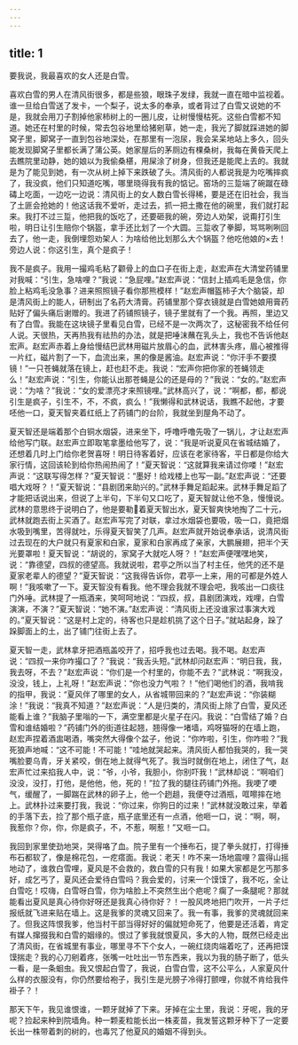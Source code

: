```yaml
---
---
---
```

title: 1
---




要我说，我最喜欢的女人还是白雪。

喜欢白雪的男人在清风街很多，都是些狼，眼珠子发绿，我就一直在暗中监视着。谁一旦给白雪送了发卡，一个梨子，说太多的奉承，或者背过了白雪又说她的不是，我就会用刀子割掉他家柿树上的一圈儿皮，让树慢慢枯死。这些白雪都不知道。她还在村里的时候，常去包谷地里给猪剜草，她一走，我光了脚就踩进她的脚窝子里，脚窝子一直到包谷地深处，在那里有一泡尿，我会呆呆地站上多久，回头能发现脚窝子里都长满了蒲公英。她家屋后的茅厕边有棵桑树，我每在黄昏天爬上去瞧院里动静，她的娘以为我偷桑椹，用屎涂了树身，但我还是能爬上去的。我就是为了能见到她，有一次从树上掉下来跌破了头。清风街的人都说我是为吃嘴摔疯了，我没疯，他们只知道吃嘴，哪里晓得我有我的惦记。窑场的三踅端了碗蹴在碌碡上吃面，一边吃一边说：清风街上的女人数白雪长得稀，要是还在旧社会，我当了土匪会抢她的！他这话我不爱听，走过去，抓一把土撒在他的碗里，我们就打起来。我打不过三踅，他把我的饭吃了，还要砸我的碗，旁边人劝架，说甭打引生啦，明日让引生赔你个锅盔，拿手还比划了一个大圆。三踅收了拳脚，骂骂咧咧回去了，他一走，我倒埋怨劝架人：为啥给他比划那么大个锅盔？他吃他娘的×去！旁边人说：你这引生，真个是疯子！

我不是疯子。我用一撮鸡毛粘了颧骨上的血口子在街上走，赵宏声在大清堂药铺里对我喊：“引生，急啥哩？”我说：“急屁哩。”赵宏声说：“信封上插鸡毛是急信，你脸上粘鸡毛没急事？进来照照镜子看你那熊模样！”赵宏声帽盔柿子大个脑袋，却是清风街上的能人，研制出了名药大清膏。药铺里那个穿衣镜就是白雪她娘用膏药贴好了偏头痛后谢赠的。我进了药铺照镜子，镜子里就有了一个我。再照，里边又有了白雪。我能在这块镜子里看见白雪，已经不是一次两次了，这秘密我不给任何人说。天很热，天再热我有祛热的办法，就是把唾沫蘸在乳头上，我也不告诉他赵宏声。赵宏声赤着上身给慢结巴武林用磁片放眉心的血，武林害头疼，眉心被推得一片红，磁片割了一下，血流出来，黑的像是酱油。赵宏声说：“你汗手不要摸镜！”一只苍蝇就落在镜上，赶也赶不走。我说：“宏声你把你家的苍蝇领走么！”赵宏声说：“引生，你能认出那苍蝇是公的还是母的？”我说：“女的。”赵宏声说：“为啥？”我说：“女的爱漂亮才来照镜哩。”武林高兴了，说：“啊都，都，都说引生是疯子，引生不，不，不疯，疯么！”我懒得和武林说话，我瞧不起他，才要呸他一口，夏天智夹着红纸上了药铺门的台阶，我就坐到屋角不动了。

夏天智还是端着那个白铜水烟袋，进来坐下，呼噜呼噜先吸了一锅儿，才让赵宏声给他写门联。赵宏声立即取笔拿墨给他写了，说：“我是听说夏风在省城结婚了，还想着几时上门给你老贺喜呀！明日待客着好，应该在老家待客，平日都是你给大家行情，这回该轮到给你热闹热闹了！”夏天智说：“这就算我来请过你喽！”赵宏声说：“这联写得怎样？”夏天智说：“墨好！给戏楼上也写一副。”赵宏声说：“还要唱大戏呀？！”夏天智说：“县剧团来助兴的。”武林手舞足蹈起来。武林手舞足蹈了才能把话说出来，但说了上半句，下半句又口吃了，夏天智就让他不急，慢慢说。武林的意思终于说明白了，他是要勒着夏天智出水，夏天智爽快地掏了二十元，武林就跑去街上买酒了。赵宏声写完了对联，拿过水烟袋也要吸，吸一口，竟把烟水吸到嘴里，苦得就吐，乐得夏天智笑了几声。赵宏声就开始说奉承话，说清风街过去现在的大户就只有夏家和白家，夏家和白家再成了亲家，大鹏展翅，把半个天光要罩啦！夏天智说：“胡说的，家窝子大就吃人呀？！”赵宏声便嘿嘿地笑，说：“靠德望，四叔的德望高。我就说啦，君亭之所以当了村主任，他凭的还不是夏家老辈人的德望？”夏天智说：“这我得告诉你，君亭一上来，用的可都是外姓人啊！”我咳嗽了一下。夏天智没有看我。他不理会我就不理会吧，我咳出一口痰往门外唾。武林提了一瓶酒来，笑呵呵地说：“四叔，叔，县剧团演戏，戏哩，白雪演演，不演？”夏天智说：“她不演。”赵宏声说：“清风街上还没谁家过事演大戏的。”夏天智说：“这是村上定的，待客也只是趁机挑了这个日子。”就站起身，跺了跺脚面上的土，出了铺门往街上去了。

夏天智一走，武林拿牙把酒瓶盖咬开了，招呼我也过去喝。我不喝。赵宏声说：“四叔一来你咋撮口了？”我说：“我舌头短。”武林却问赵宏声：“明日我，我，我去呀，不去？”赵宏声说：“你们是一个村里的，你能不去？”武林说：“啊我没，没没，钱上，上礼呀！”赵宏声说：“你也没力气啦？！”他们喝他们的酒，我啃我的指甲，我说：“夏风伴了哪里的女人，从省城带回来的？”赵宏声说：“你装糊涂！”我说：“我真不知道？”赵宏声说：“人是归类的，清风街上除了白雪，夏风还能看上谁？”我脑子里嗡的一下，满空里都是火星子在闪。我说：“白雪结了婚？白雪和谁结婚啦？”药铺门外的街道往起翘，翘得像一堵墙，鸡呀猫呀的在墙上跑，赵宏声捏着酒盅喝酒，嘴突然大得像个盆子，他说：“你咋啦，引生，你咋啦？”我死狼声地喊：“这不可能！不可能！”哇地就哭起来。清风街人都怕我哭的，我一哭嘴脸要乌青，牙关紧咬，倒在地上就得气死了。我当时就倒在地上，闭住了气，赵宏声忙过来掐我人中，说：“爷，小爷，我胆小，你别吓我！”武林却说：“啊咱们没没，没打，打他，是他他，他，死的！”拉了我的腿往药铺门外拖。我哽了哽气，缓醒了，一脚踹在武林的卵子上，他一个趔趄，我便夺过酒瓶，哐嚓摔在地上。武林扑过来要打我，我说：“你过来，你狗日的过来！”武林就没敢过来，举着的手落下去，捡了那个瓶子底，瓶子底里还有一点酒，他咂一口，说：“啊，啊，我惹你？你，你，你是疯子，不，不惹，啊惹！”又咂一口。

我回到家里使劲地哭，哭得咯了血。院子里有一个捶布石，提了拳头就打，打得捶布石都软了，像是棉花包，一疙瘩面。我说：老天！咋不来一场地震哩？震得山摇地动了，谁救白雪哩，夏风是不会救的，救白雪的只有我！如果大家都是乞丐那多好，成乞丐了，夏风还会爱待白雪吗？我会爱的，讨来一个馍馍了，我不吃，全让白雪吃！哎嗨，白雪呀白雪，你为啥脸上不突然生出个疤呢？瘸了一条腿呢？那就能看出夏风是真心待你好呀还是我真心待你好？！一股风咚地把门吹开，一片子烂报纸就飞进来贴在墙上。这是我爹的灵魂又回来了。我一有事，我爹的灵魂就回来了。但我这阵恨我爹，他当村干部当得好好的偏就短命死了，他要是还活着，肯定有媒人撺掇我和白雪的姻缘的。恨过了爹我就恨夏风，多大的人物，既然已经走出了清风街，在省城里有事业，哪里寻不下个女人，一碗红烧肉端着吃了，还再把馍馍揣走？我的心刀剜着疼，张嘴一吐吐出一节东西来，我以为我的肠子断了，低头一看，是一条蛔虫。我又恨起白雪了，我说，白雪白雪，这不公平么，人家夏风什么样的衣服没有，你仍然要给袍子，我引生是光膀子冷得打颤哩，你就不肯给我件褂子？！

那天下午，我见谁恨谁，一颗牙就掉了下来。牙掉在尘土里，我说：牙呢，我的牙呢？捡起来种到院墙角。种一颗麦粒能长出一株麦苗，我发誓这颗牙种下了一定要长出一株带着刺的树的，也毒咒了他夏风的婚姻不得到头。